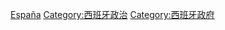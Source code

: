 {{Commonscat|International relations of Spain}}

[[Category:欧洲各国外交|España]]
[[Category:西班牙政治|Category:西班牙政治]]
[[Category:西班牙政府|Category:西班牙政府]]